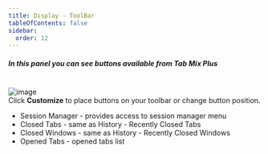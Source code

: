 ```yaml
---
title: Display - ToolBar
tableOfContents: false
sidebar:
  order: 12
---
```



##### In this panel you can see buttons available from Tab Mix Plus

<br />

<Image class="help-img" src={displayToolbar} alt="image" />

<div class="topic">
  Click <b>Customize</b> to place buttons on your toolbar or change button position.

  <ul class="list-disc pl-8">
    <li>Session Manager - provides access to session manager menu</li>
    <li>Closed Tabs - same as History - Recently Closed Tabs</li>
    <li>Closed Windows - same as History - Recently Closed Windows</li>
    <li>Opened Tabs - opened tabs list</li>
  </ul>
</div>
